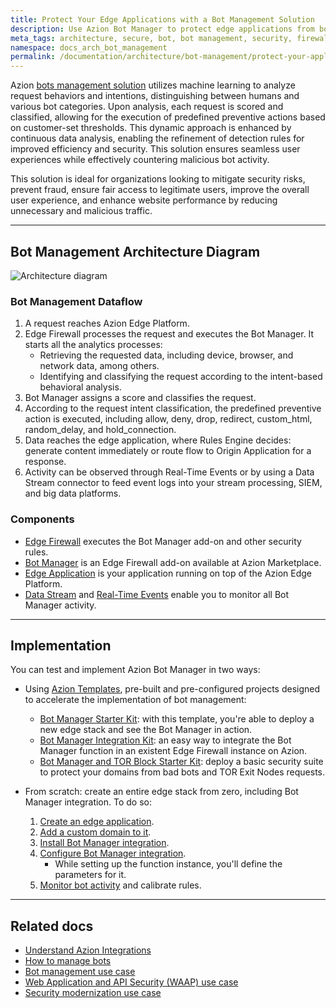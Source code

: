 ```yaml
---
title: Protect Your Edge Applications with a Bot Management Solution
description: Use Azion Bot Manager to protect edge applications from bots, preventing malicious attacks.
meta_tags: architecture, secure, bot, bot management, security, firewall
namespace: docs_arch_bot_management
permalink: /documentation/architecture/bot-management/protect-your-applications-with-bot-management/
---
```


Azion [bots management solution]() utilizes machine learning to analyze request behaviors and intentions, distinguishing between humans and various bot categories. Upon analysis, each request is scored and classified, allowing for the execution of predefined preventive actions based on customer-set thresholds. This dynamic approach is enhanced by continuous data analysis, enabling the refinement of detection rules for improved efficiency and security. This solution ensures seamless user experiences while effectively countering malicious bot activity.

This solution is ideal for organizations looking to mitigate security risks, prevent fraud, ensure fair access to legitimate users, improve the overall user experience, and enhance website performance by reducing unnecessary and malicious traffic.

---

## Bot Management Architecture Diagram

![Architecture diagram](/assets/docs/images/uploads/diagram-bot-management.png)

### Bot Management Dataflow

1. A request reaches Azion Edge Platform.
2. Edge Firewall processes the request and executes the Bot Manager. It starts all the analytics processes:
    - Retrieving the requested data, including device, browser, and network data, among others.
    - Identifying and classifying the request according to the intent-based behavioral analysis.
3. Bot Manager assigns a score and classifies the request.
4. According to the request intent classification, the predefined preventive action is executed, including allow, deny, drop, redirect, custom_html, random_delay, and hold_connection.
5. Data reaches the edge application, where Rules Engine decides: generate content immediately or route flow to Origin Application for a response.
6. Activity can be observed through Real-Time Events or by using a Data Stream connector to feed event logs into your stream processing, SIEM, and big data platforms.

### Components

- [Edge Firewall](/en/documentation/products/secure/edge-firewall/) executes the Bot Manager add-on and other security rules.
- [Bot Manager](/en/documentation/products/guides/bot-manager/) is an Edge Firewall add-on available at Azion Marketplace.
- [Edge Application](/en/documentation/products/build/edge-application/) is your application running on top of the Azion Edge Platform.
- [Data Stream](/en/documentation/products/observe/data-stream/) and [Real-Time Events](/en/documentation/products/observe/real-time-metrics/) enable you to monitor all Bot Manager activity.

---

## Implementation

You can test and implement Azion Bot Manager in two ways:

- Using [Azion Templates](/en/documentation/products/marketplace/templates/), pre-built and pre-configured projects designed to accelerate the implementation of bot management:
    - [Bot Manager Starter Kit](/en/documentation/products/guides/bot-manager-starter-kit/): with this template, you're able to deploy a new edge stack and see the Bot Manager in action.
    - [Bot Manager Integration Kit](/en/documentation/products/guides/bot-manager-integration-kit/): an easy way to integrate the Bot Manager function in an existent Edge Firewall instance on Azion.
    - [Bot Manager and TOR Block Starter Kit](/en/documentation/products/guides/bot-manager-and-tor-block-starter-kit/): deploy a basic security suite to protect your domains from bad bots and TOR Exit Nodes requests.

- From scratch: create an entire edge stack from zero, including Bot Manager integration. To do so: 
    1. [Create an edge application](/en/documentation/products/guides/build/build-an-application/).
    2. [Add a custom domain to it](/en/documentation/products/guides/configure-a-domain/).
    3. [Install Bot Manager integration](/en/documentation/products/guides/bot-manager/).
    4. [Configure Bot Manager integration](/en/documentation/products/guides/bot-manager/#configuring-the-integration).
        - While setting up the function instance, you'll define the parameters for it.
    5. [Monitor bot activity](/en/documentation/products/observe/data-stream/first-steps/) and calibrate rules.

---

## Related docs

- [Understand Azion Integrations](/en/documentation/products/marketplace/integrations/)
- [How to manage bots](/en/documentation/products/guides/secure/manage-bots/)
- [Bot management use case]()
- [Web Application and API Security (WAAP) use case]()
- [Security modernization use case]()
